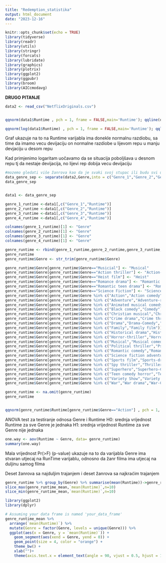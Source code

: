 ```yaml
---
title: "Redemption_statistika"
output: html_document
date: "2023-12-16"
---
```


```r
knitr::opts_chunk$set(echo = TRUE)
library(tidyverse)
library(readr)
library(utils)
library(stringr)
library(forcats)
library(lubridate)
library(graphics)
library(plotrix)
library(ggplot2)
library(ggpubr)
library(broom)
library(AICcmodavg)
```



**DRUGO PITANJE**
```r
data2 <- read_csv("NetflixOriginals.csv")


qqnorm(data1$Runtime , pch = 1, frame = FALSE,main='Runtime'); qqline(data1$Runtime , col = "steelblue", lwd = 2)

qqnorm(log(data1$Runtime) , pch = 1, frame = FALSE,main='Runtime'); qqline(log(data1$Runtime) , col = "steelblue", lwd = 2)


```
Graf ukazuje na to na Runtime varijabla ima donekle normalnu razdiobu, sa time da imamo vecu devijaciju on normalne razdiobe u lijevom repu u manju devjaciju u desom repu

Kad primjenimo logaritam uočavamo da se situacija poboljšava u desnom repu tj da nestaje devijacija, no lijevi rep dobija vecu devijaciju




```r
#mozemo gledati više žanrova kao da je svaki svoj stupac ili budu svi u jednom stupcu pa da trazimo u tom stringu odredeni žanr
data_genre_sep <- separate(data2,Genre,into = c("Genre_1","Genre_2","Genre_3","Genre_4"),sep = "/",remove = T)
data_genre_sep


data1 <- data_genre_sep

genre_1_runtime <-data1[,c("Genre_1","Runtime")]
genre_2_runtime <-data1[,c("Genre_2","Runtime")] 
genre_3_runtime <-data1[,c("Genre_3","Runtime")] 
genre_4_runtime <-data1[,c("Genre_4","Runtime")]

colnames(genre_1_runtime)[1] <- "Genre"
colnames(genre_2_runtime)[1] <- "Genre"
colnames(genre_3_runtime)[1] <- "Genre"
colnames(genre_4_runtime)[1] <- "Genre"

genre_runtime <- rbind(genre_1_runtime,genre_2_runtime,genre_3_runtime,genre_4_runtime)
genre_runtime
genre_runtime$Genre <- str_trim(genre_runtime$Genre)

genre_runtime$Genre[genre_runtime$Genre=="Musicial"] <- "Musical"
genre_runtime$Genre[genre_runtime$Genre=="Action thriller"] <- "Action-thriller"
genre_runtime$Genre[genre_runtime$Genre=="Heist film"] <- "Heist"
genre_runtime$Genre[genre_runtime$Genre=="Romance drama"] <- "Romantic drama"
genre_runtime$Genre[genre_runtime$Genre=="Romantic teen drama"] <- "Romantic teenage drama"
genre_runtime$Genre[genre_runtime$Genre=="Science Fiction"] <- "Science fiction"
genre_runtime$Genre[genre_runtime$Genre %in% c("Action","Action comedy","Action-adventure","Action-thriller")] <- "Action"
genre_runtime$Genre[genre_runtime$Genre %in% c("Adventure","Adventure-romance")] <- "Adventure"
genre_runtime$Genre[genre_runtime$Genre %in% c("Animated musical comedy","Animation")] <- "Animation"
genre_runtime$Genre[genre_runtime$Genre %in% c("Black comedy","Comedy","Comedy horror","Comedy mystery","Comedy-drama","Coming-of-age comedy-drama","Dark comedy","Dance comedy")] <- "Comedy"
genre_runtime$Genre[genre_runtime$Genre %in% c("Christian musical","Christmas","Christmas comedy","Christmas musical")] <- "Christmas"
genre_runtime$Genre[genre_runtime$Genre %in% c("Crime drama","Crime thriller")] <- "Crime"
genre_runtime$Genre[genre_runtime$Genre %in% c("Drama","Drama-Comedy","Supernatural drama")] <- "Drama"
genre_runtime$Genre[genre_runtime$Genre %in% c("Family","Family film")] <- "Family"
genre_runtime$Genre[genre_runtime$Genre %in% c("Historical drama","Historical-epic")] <- "Historical"
genre_runtime$Genre[genre_runtime$Genre %in% c("Horror-thriller","Horror thriller","Horror comedy","Horror anthology","Horror")] <- "Horror"
genre_runtime$Genre[genre_runtime$Genre %in% c("Musical","Musical comedy")] <- "Musical"
genre_runtime$Genre[genre_runtime$Genre %in% c("Political thriller","Psychological thriller","Psychological thriller drama")] <- "Psychological"
genre_runtime$Genre[genre_runtime$Genre %in% c("Romantic comedy","Romantic comedy-drama","Romantic drama","Romance","Romantic teenage drama","Romantic thriller")] <- "Romance"
genre_runtime$Genre[genre_runtime$Genre %in% c("Science fiction adventure","Science fiction thriller")] <- "Science fiction"
genre_runtime$Genre[genre_runtime$Genre %in% c("Sports film","Sports-drama")] <- "Sports"
genre_runtime$Genre[genre_runtime$Genre %in% c("Spy thriller","Thriller")] <- "Thriller"
genre_runtime$Genre[genre_runtime$Genre %in% c("Superhero","Superhero-Comedy")] <- "Superhero"
genre_runtime$Genre[genre_runtime$Genre %in% c("Teen comedy horror","Teen comedy-drama")] <- "Teen"
genre_runtime$Genre[genre_runtime$Genre %in% c("Variety Show","Variety show")] <- "Variety"
genre_runtime$Genre[genre_runtime$Genre %in% c("War","War drama","War-Comedy")] <- "War"

genre_runtime <- na.omit(genre_runtime)
genre_runtime


qqnorm(genre_runtime$Runtime[genre_runtime$Genre=="Action"] , pch = 1, frame = FALSE,main='Runtime');qqline(genre_runtime$Runtime[genre_runtime$Genre=="Action"] , col = "steelblue", lwd = 2)
```

ANOVA test za testiranje odnosa Genre i Runtime
H0: srednja vrijednost Runtime za sve Genre je jednaka
H1: srednja vrijednost Runtime za sve Genre nije jednaka
```r
one.way <- aov(Runtime ~ Genre, data= genre_runtime)
summary(one.way)

```
Mala vrijednost Pr(>F) (p-value) ukazuje na to da varijabla Genre ima stvaran utjecaj na RunTime varijablu, odnosno da žanr filma ima utjecaj na duljinu samog filma




Deset žanrova sa najduljim trajanjem i deset žanrova sa najkraćim trajanjem
```r

genre_runtime %>% group_by(Genre) %>% summarise(mean(Runtime))->genre_runtime_mean
slice_max(genre_runtime_mean,`mean(Runtime)`,n=10)
slice_min(genre_runtime_mean,`mean(Runtime)`,n=10)


```
```r

library(ggplot2)
library(dplyr)

# Assuming your data frame is named 'your_data_frame'
genre_runtime_mean %>%
  arrange(`mean(Runtime)`) %>%
  mutate(Genre = factor(Genre, levels = unique(Genre))) %>%
  ggplot(aes(x = Genre, y = `mean(Runtime)`)) +
    geom_segment(aes(xend = Genre, yend = 0)) +
    geom_point(size = 4, color = "orange") +
    theme_bw() +
    xlab("")+
    theme(axis.text.x = element_text(angle = 90, vjust = 0.5, hjust = 1))

```

